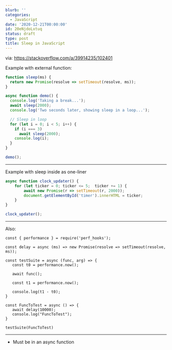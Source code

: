 ```yaml
---
blurb: ''
categories:
  - JavaScript
date: '2020-12-21T00:00:00'
id: 20eNjdoLxtuq
status: draft
type: post
title: Sleep in JavaScript
---
```


via: https://stackoverflow.com/a/39914235/102401


Example with external function:    

    
```javascript
function sleep(ms) {
  return new Promise(resolve => setTimeout(resolve, ms));
}

async function demo() {
  console.log('Taking a break...');
  await sleep(2000);
  console.log('Two seconds later, showing sleep in a loop...');

  // Sleep in loop
  for (let i = 0; i < 5; i++) {
    if (i === 3)
      await sleep(2000);
    console.log(i);
  }
}

demo();
```
    
---


Example with sleep inside as one-liner


```javascript
async function clock_updater() {
    for (let ticker = 0; ticker <= 5;  ticker += 1) {
        await new Promise(r => setTimeout(r, 2000));
        document.getElementById('timer').innerHTML = ticker;
    }
}

clock_updater();
```



---

Also:

```
const { performance } = require('perf_hooks');

const delay = async (ms) => new Promise(resolve => setTimeout(resolve, ms));

const testSuite = async (func, arg) => {
   const t0 = performance.now();

   await func();

   const t1 = performance.now();

   console.log(t1 - t0);
}

const FuncToTest = async () => {
   await delay(10000);
   console.log("FuncToTest");
}

testSuite(FuncToTest)
```


---



- Must be in an async function
